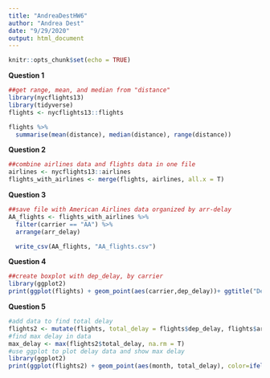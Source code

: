 ```yaml
---
title: "AndreaDestHW6"
author: "Andrea Dest"
date: "9/29/2020"
output: html_document
---
```


```r
knitr::opts_chunk$set(echo = TRUE)
```

__Question 1__
```r
##get range, mean, and median from "distance"
library(nycflights13)
library(tidyverse)
flights <- nycflights13::flights

flights %>%
  summarise(mean(distance), median(distance), range(distance))
```

__Question 2__
```r
##combine airlines data and flights data in one file
airlines <- nycflights13::airlines
flights_with_airlines <- merge(flights, airlines, all.x = T)

```

__Question 3__
```r
##save file with American Airlines data organized by arr-delay
AA_flights <- flights_with_airlines %>%
  filter(carrier == "AA") %>%
  arrange(arr_delay)

  write_csv(AA_flights, "AA_flights.csv")
```

__Question 4__
```r
##create boxplot with dep_delay, by carrier 
library(ggplot2)
print(ggplot(flights) + geom_point(aes(carrier,dep_delay))+ ggtitle("Departure Delay by Carrier"))
```

__Question 5__
```r
#add data to find total delay
flights2 <- mutate(flights, total_delay = flights$dep_delay, flights$arr_delay)
#find max delay in data
max_delay <- max(flights2$total_delay, na.rm = T)
#use ggplot to plot delay data and show max delay 
library(ggplot2)
print(ggplot(flights2) + geom_point(aes(month, total_delay), color=ifelse(flights2$total_delay==max_delay, 'red', 'black'))+ ggtitle("Delay Totals by Month"))
```

